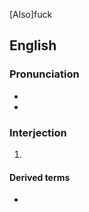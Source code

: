 [Also]fuck

==English==

===Pronunciation===
* {{IPA|en|/fɹɪk/}}
* {{rhymes|en|ɪk}}

===Interjection===
{{en-interj}}

# {{euphemistic form of|en|fuck}}

====Derived terms====
* {{l|en|fricking}}